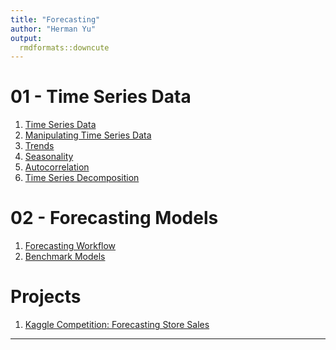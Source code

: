 ```yaml
---
title: "Forecasting"
author: "Herman Yu"
output:
  rmdformats::downcute
---
```


# 01 - Time Series Data

1) [Time Series Data](html/01_time_series/01-Time-Series-Data.html)
2) [Manipulating Time Series Data](html/01_time_series/02-Manipulation-Time-Series-Data.html)
3) [Trends](html/01_time_series/03-Trends.html)
4) [Seasonality](html/01_time_series/04-Seasonality.html)
5) [Autocorrelation](html/01_time_series/05-Autocorrelation.html)
6) [Time Series Decomposition](html/01_time_series/06-Time-Series-Decomposition.html)

# 02 - Forecasting Models

1) [Forecasting Workflow](html/02_forecasting_models/01-Forecasting-Workflow.html)
2) [Benchmark Models](html/02_forecasting_models/02-Benchmark-Models.html)

# Projects

1) [Kaggle Competition: Forecasting Store Sales](html/projects/store-sales-forecasting/project-store-sales-forecasting.html)

---
